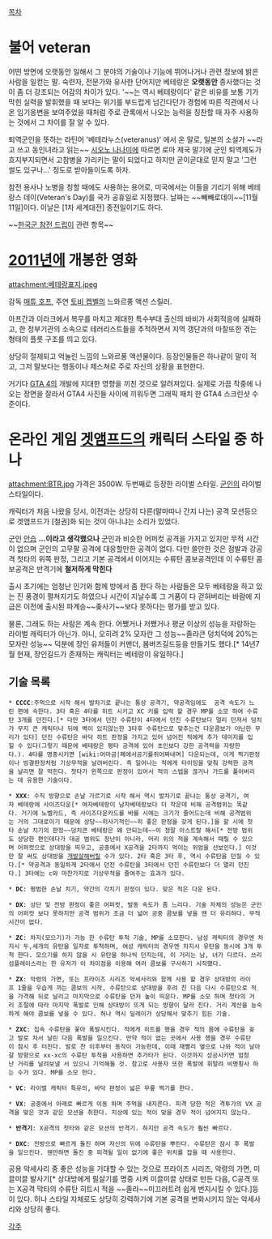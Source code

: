 [[목차]]

= 불어 veteran =
어떤 방면에 오랫동안 일해서 그 분야의 기술이나 기능에 뛰어나거나 관련 정보에 밝은 사람을 일컫는 말. 숙련자, 전문가와 유사한 단어지만 베테랑은 '''오랫동안''' 종사했다는 것이 좀 더 강조되는 어감의 차이가 있다. '~~는 역시 베테랑이다' 같은 비유를 보통 기가막힌 실력을 발휘했을 때 보다는 위기를 부드럽게 넘긴다던가 경험에 따른 직관에서 나온 임기응변을 보여주었을 때처럼 주로 관록에서 나오는 능력을 칭찬할 때 자주 사용하는 것에서 그 차이를 잘 알 수 있다.

퇴역군인을 뜻하는 라틴어 '베테라누스(veteranus)' 에서 온 말로, 일본의 소설가 ~~라고 쓰고 동인녀라고 읽는~~ [[시오노 나나미]]에 따르면 로마 제국 말기에 군인 퇴역제도가 흐지부지되면서 고참병을 가리키는 말이 되었다고 하지만 곧이곧대로 믿지 말고 '그런 썰도 있구나...' 정도로 받아들이도록 하자.

참전 용사나 노병을 칭할 때에도 사용하는 용어로, 미국에서는 이들을 기리기 위해 베테랑스 데이(Veteran's Day)를 국가 공휴일로 지정했다. 날짜는 ~~빼빼로데이~~[11월 11일]이다. 이날은 [1차 세계대전] 종전일이기도 하다. 

~~[[한국군 참전 드립]]이 관련 항목~~

= [[2011]]년에 개봉한 영화 =

attachment:베테랑표지.jpeg


감독 [[매튜 호프]], 주연 [[토비 켑벨]]의 느와르풍 액션 스릴러.

아프간과 이라크에서 복무를 마치고 제대한 특수부대 출신의 바비가 사회적응에 실패하고, 한 정부기관의 소속으로 테러리스트들을 추적하면서 지역 갱단과의 마찰또한 겪는 형태의 플룻 구조를 띄고 있다.


상당히 절제되고 억눌린 느낌의 느와르풍 액션물이다. 등장인물들은 하나같이 말이 적고, 그저 말보다는 행동이나 제스쳐로 주로 자신의 상황을 표현한다.

거기다 [[GTA 4]]의 개발에 지대한 영향을 끼친 것으로 알려져있다. 실제로 가끔 작중에 나오는 장면을 잘라서 GTA4 사진들 사이에 끼워두면 그래픽 패치 한 GTA4 스크린샷 수준이다.


 
= 온라인 게임 [[겟앰프드]]의 캐릭터 스타일 중 하나 =
attachment:BTR.jpg
가격은 3500W. 두번째로 등장한 라이벌 스타일. [[군인]]의 라이벌 스타일이다.

캐릭터가 처음 나왔을 당시, 이전과는 상당히 다른(말마따나 간지 나는) 공격 모션등으로 겟앰프드가 [철권]화 되는 것이 아니냐는 소리가 있었다.

군인 [[안습]] '''...이라고 생각했으나''' 군인과 비슷한 어퍼컷 공격을 가지고 있지만 무적 시간이 없으며 군인의 고무팔 공격에 대응할만한 공격이 없다. 다만 쓸만한 것은 점발과 강공격 첫타의 위쪽 판정, 그리고 기본 공격에서 이어지는 수류탄 콤보공격인데 이 수류탄 콤보공격은 반격기에 '''철저하게 막힌다''' 

출시 초기에는 엄청난 인기와 함께 방에서 좀 한다 하는 사람들은 모두 베테랑을 하고 있는 진 풍경이 펼쳐지기도 하였으나 시간이 지날수록 그 거품이 다 걷혀버리는 바람에 지금은 이전에 출시된 파계승~~좆사기~~보다 못하다는 평가를 받고 있다.

물론, 그래도 하는 사람은 계속 한다. 어쨌거나 저쨌거나 평균 이상의 성능을 자랑하는 라이벌 캐릭터가 아닌가. 아니, 오히려 2% 모자란 그 성능~~졸라큰 덩치덕에 20%는 모자란 성능~~ 덕분에 장인 유저들이 커맨더, 봄버즈길드등을 만들기도 했다.[* 14년7월 현재, 장인길드가 존재하는 캐릭터는 베테랑이 유일하다.] 

== 기술 목록 ==

 * '''CCCC''':주먹으로 시작 해서 발차기로 끝나는 통상 공격기, 약공격임에도  공격 속도가 느린 편에 속한다. 3타 혹은 4타를 히트 시키고 XC 키를 입력 할 경우 MP를 소모 하여 수류탄 3개를 던진다.[* 다만 3타에서 던진 수류탄이 4타에서 던진 수류탄보다 멀리 던져서 덩치가 무지 큰 캐릭터나 뒤에 벽이 있지않는한 3타후 수류탄으로 맞추는건 다운콤보가 아닌한 무리가 있다] 던진 수류탄은 바닥 히트 판정을 가지고 있어 넘어진 적에게 추가 데미지를 입힐 수 있다(그렇기 때문에 베테랑은 평타 공격에 있어 초인보다 강한 공격력을 자랑한다.). 4타를 명중시키면 [wiki:어마금|폐에서공기를쥐어짜내며] 다운되는데, 이게 찍기판정이나 빙결판정처럼 기상무적을 날려버린다. 즉 일어나는 적에게 타이밍을 맞춰 강력한 공격을 날리면 잘 먹힌다. 첫타가 왼쪽으로 판정이 있어서 적의 스텝을 끊거나 가드를 풀어버리는 데 유용한 기술이다.

 * '''XXX''': 수직 방향으로 손날 가르기로 시작 해서 역시 발차기로 끝나는 통상 공격기, 여자 베테랑에 사이즈다운[* 여자베테랑이 남자베테랑보다 더 작은데 비해 공격범위는 똑같다. 거기에 노벨카드, 즉 사이즈다운카드를 바를 시에는 크기가 줄어드는데 비해 공격범위는 거의 그대로이기 때문에 상당~~히사기적인~~히 좋은 판정을 갖게 된다.]을 할 시에 첫타 손날 치기의 판정~~덩치큰 베테랑은 왜 안되는데~~이 정말 아스트랄 해서[* 전방 범위도 상당한 편인데다가 대공 범위도 장난이 아니라, 머리 위의 적을 계속해서 때릴 수 있으며 어퍼컷으로 상대방을 띄우고, 공중에서 X공격을 2타까지 먹이는 위엄을 선보인다.] 이것만 잘 써도 상대방을 [[개발살]]해버릴 수가 있다. 2타 혹은 3타 후, 역시 수류탄을 던질 수 있다.[* 약공격과 동일하게 2타에서 던진 수류탄을 3타에서 던진 수류탄보다 더 멀리 던진다.] 3타에는 c와 마찬가지로 기상무적을 줄여주는 효과가 있다.

 * '''DC''': 평범한 손날 치기, 약간의 각치기 판정이 있다. 맞은 적은 다운 된다.

 * '''DX''': 상단 및 전방 판정이 좋은 어퍼컷, 발동 속도가 좀 느리다. 기술 자체의 성능은 군인의 어퍼컷 보다 못하지만 공격 범위가 조금 더 넓어 공중 콤보를 넣을 땐 더 유리하다. 무적시간이 없다.

 * '''ZC''': 차지(모으기)가 가능 한 수류탄 투척 기술, MP를 소모한다. 남성 캐릭터의 경우엔 차지시 두,세개의 유탄을 일자로 투척하며, 여성 캐릭터의 경우엔 차지시 유탄을 동시에 3개 투척 한다. 모으기를 하지 않을 시 유탄을 하나씩 던지는데, 이 거리는 남, 녀가 다르다. 쓰리섬플레이스라는 한 유저가 이 차이점을 이용해 여러 콤보를 구사하기 시작했다.

 * '''ZX''': 악령의 가면, 또는 프라이즈 시리즈 악세사리와 함께 사용 할 경우 상대방의 라이프 1줄을 우습게 까는 콤보의 시작, 수류탄으로 상대방을 후려 친 다음 다시 수류탄으로 적을 가격해 뒤로 날리고 마지막으로 수류탄을 던저 높이 띄운다. MP를 소모 하며 첫타의 거리 조절에 따라 마지막 폭발로 인해 상대방이 뜨게 되는 방향이 달라 진다. 거리 계산을 능숙하게 해야 콤보를 넣을 수 있다. 허나 역시 딜레이가 상당해서 맞추기 힘든 기술.

 * '''ZXC''': 집속 수류탄을 꽃아 폭발시킨다. 적에게 히트를 했을 경우 적의 몸에 수류탄을 꽂고 발로 차서 날린 다음 폭발을 일으킨다. 만약 적이 없는 곳에서 사용 했을 경우 수류탄이 잠시 후 터진다. 발로 찬 이후부터 동작이 가능한데, 이때 재빨리 옆으로 나와 적이 날아갈 방향으로 xx-xc의 수류탄 투척을 사용하면 추가타가 된다. 이것까지 성공시키면 엄청난 거리를 날려보낼 서 있으니 기억해둘 것. 참고로 사용자 또한 폭발에 휘말려 비명횡사 하는 수가 있다. MP를 소모 한다.

 * '''VC''': 라이벌 캐릭터 특유의, 바닥 판정이 넓은 무릎 찍기를 한다.

 * '''VX''': 공중에서 아래로 빠르게 이동 하며 주먹을 내지른다. 피격 당한 적은 격투가의 VX 공격을 맞은 것과 같은 모션을 취한다. 지상에 있는 적이 맞을 경우 적이 넘어지지 않는다.

 * '''반격기''': X공격의 첫타와 같은 모션의 반격기. 하지만 공격 속도가 훨씬 빠르다.

 * '''DXC''': 전방으로 빠르게 돌진 하며 자신의 뒤에 수류탄을 뿌린다. 수류탄은 잠시 후 폭발을 일으킨다. 웬만하면 돌진 중 피격될 일이 없기에 좋은 위치를 잡을 때 사용한다.

공용 악세사리 중 좋은 성능을 기대할 수 있는 것으로 프라이즈 시리즈, 악령의 가면, 미끌미끌 발사기[* 상대방에게 필살기를 명중 시켜 미끌미끌 상태로 만든 다음, C공격 또는 X공격 막타의 수류탄 히트시 적을 ~~졸라~~미끄러트려 쉽게 번지시킬 수 있다.]등이 있다. 허나 스타일 자체로도 상당히 강력하기에 기본 공격을 변화시키지 않는 악세사리와 상당히 좋다.

[[각주]]
